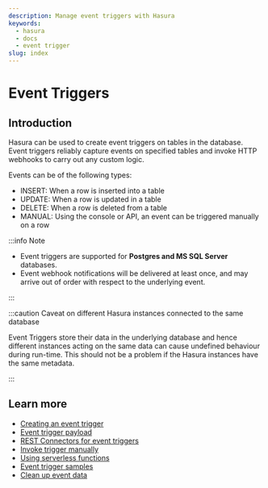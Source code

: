 ```yaml
---
description: Manage event triggers with Hasura
keywords:
  - hasura
  - docs
  - event trigger
slug: index
---
```



# Event Triggers

## Introduction

Hasura can be used to create event triggers on tables in the database. Event triggers reliably capture events on specified tables and invoke HTTP webhooks to carry out any custom logic.

<Thumbnail
  src="/img/graphql/core/event-triggers/data-triggers-arch.png"
  alt="Hasura event trigger architecture"
  width="900px"
  className="no-shadow"
/>

Events can be of the following types:

-   INSERT: When a row is inserted into a table
-   UPDATE: When a row is updated in a table
-   DELETE: When a row is deleted from a table
-   MANUAL: Using the console or API, an event can be triggered manually
    on a row

:::info Note

- Event triggers are supported for **Postgres and MS SQL Server** databases.
- Event webhook notifications will be delivered at least once, and may arrive out of order with respect to the underlying event.

:::

:::caution Caveat on different Hasura instances connected to the same database

Event Triggers store their data in the underlying database and hence different instances acting on the same data can cause
undefined behaviour during run-time. This should not be a problem if the Hasura instances have the same metadata.

:::

## Learn more

- [Creating an event trigger](/event-triggers/create-trigger.mdx)
- [Event trigger payload](/event-triggers/payload.mdx)
- [REST Connectors for event triggers](/event-triggers/rest-connectors.mdx)
- [Invoke trigger manually](/event-triggers/invoke-trigger-manually.mdx)
- [Using serverless functions](/event-triggers/serverless.mdx)
- [Event trigger samples](/event-triggers/samples.mdx)
- [Clean up event data](/event-triggers/clean-up.mdx)


